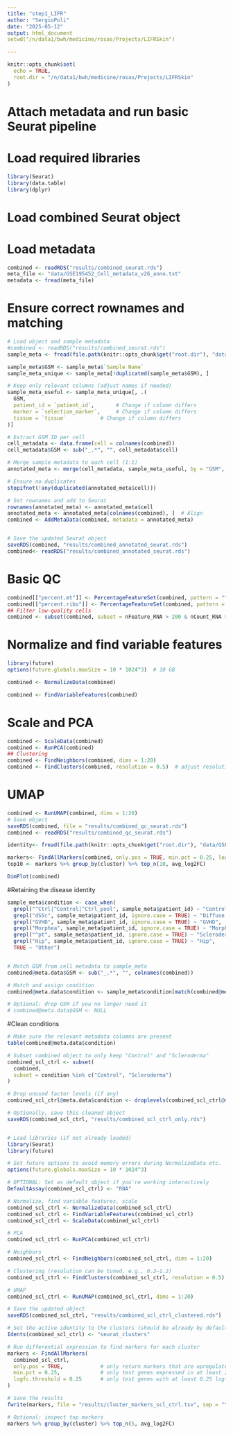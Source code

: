 ```yaml
---
title: "step1_LIFR"
author: "SergioPoli"
date: "2025-05-12"
output: html_document
setwd("/n/data1/bwh/medicine/rosas/Projects/LIFRSkin")

---
```


```r
knitr::opts_chunk$set(
  echo = TRUE,
  root.dir = "/n/data1/bwh/medicine/rosas/Projects/LIFRSkin"
)
```


# Attach metadata and run basic Seurat pipeline

# Load required libraries

```r
library(Seurat)
library(data.table)
library(dplyr)
```

# Load combined Seurat object
# Load metadata
```r
combined <- readRDS("results/combined_seurat.rds")
meta_file <- "data/GSE195452_Cell_metadata_v26_anno.txt"
metadata <- fread(meta_file)
```


# Ensure correct rownames and matching
```r
# Load object and sample metadata
#combined <- readRDS("results/combined_seurat.rds")
sample_meta <- fread(file.path(knitr::opts_chunk$get("root.dir"), "data/SraRunTable.csv"))

sample_meta$GSM <- sample_meta$`Sample Name`
sample_meta_unique <- sample_meta[!duplicated(sample_meta$GSM), ]

# Keep only relevant columns (adjust names if needed)
sample_meta_useful <- sample_meta_unique[, .(
  GSM,
  patient_id = `patient_id`,       # Change if column differs
  marker = `selection_marker`,     # Change if column differs
  tissue = `tissue`           # Change if column differs
)]

# Extract GSM ID per cell
cell_metadata <- data.frame(cell = colnames(combined))
cell_metadata$GSM <- sub("_.*", "", cell_metadata$cell)

# Merge sample metadata to each cell (1:1)
annotated_meta <- merge(cell_metadata, sample_meta_useful, by = "GSM", all.x = TRUE)

# Ensure no duplicates
stopifnot(!any(duplicated(annotated_meta$cell)))

# Set rownames and add to Seurat
rownames(annotated_meta) <- annotated_meta$cell
annotated_meta <- annotated_meta[colnames(combined), ]  # Align
combined <- AddMetaData(combined, metadata = annotated_meta)


# Save the updated Seurat object
saveRDS(combined, "results/combined_annotated_seurat.rds")
combined<- readRDS("results/combined_annotated_seurat.rds")

```


# Basic QC
```r
combined[["percent.mt"]] <- PercentageFeatureSet(combined, pattern = "^MT-")
combined[["percent.ribo"]] <- PercentageFeatureSet(combined, pattern = "^RPL|^RPS")
## Filter low-quality cells
combined <- subset(combined, subset = nFeature_RNA > 200 & nCount_RNA > 500 & percent.mt < 20)
```


# Normalize and find variable features
```r
library(future)
options(future.globals.maxSize = 10 * 1024^3)  # 10 GB

combined <- NormalizeData(combined)

combined <- FindVariableFeatures(combined)

```

# Scale and PCA

```r
combined <- ScaleData(combined)
combined <- RunPCA(combined)
## Clustering
combined <- FindNeighbors(combined, dims = 1:20)
combined <- FindClusters(combined, resolution = 0.5)  # adjust resolution as needed

```

# UMAP

```r
combined <- RunUMAP(combined, dims = 1:20)
# Save object
saveRDS(combined, file = "results/combined_qc_seurat.rds")
combined <- readRDS("results/combined_qc_seurat.rds")
```

```r
identity<- fread(file.path(knitr::opts_chunk$get("root.dir"), "data/GSE195452_Cell_metadata_v26_anno.txt"))
```

```r
markers<- FindAllMarkers(combined, only.pos = TRUE, min.pct = 0.25, logfc.threshold = 0.25)
top10 <- markers %>% group_by(cluster) %>% top_n(10, avg_log2FC)
```

```r
DimPlot(combined)

```

#Retaining the disease identity

```r
sample_meta$condition <- case_when(
  grepl("^Ctrl|^Control|^Ctrl_pool", sample_meta$patient_id) ~ "Control",
  grepl("dSSc", sample_meta$patient_id, ignore.case = TRUE) ~ "Diffuse SSc",
  grepl("GVHD", sample_meta$patient_id, ignore.case = TRUE) ~ "GVHD",
  grepl("Morphea", sample_meta$patient_id, ignore.case = TRUE) ~ "Morphea",
  grepl("^pt", sample_meta$patient_id, ignore.case = TRUE) ~ "Scleroderma",
  grepl("Hip", sample_meta$patient_id, ignore.case = TRUE) ~ "Hip",
  TRUE ~ "Other")


# Match GSM from cell metadata to sample_meta
combined@meta.data$GSM <- sub("_.*", "", colnames(combined))

# Match and assign condition
combined@meta.data$condition <- sample_meta$condition[match(combined@meta.data$GSM, sample_meta$GEO_Accession)]

# Optional: drop GSM if you no longer need it
# combined@meta.data$GSM <- NULL


```

#Clean conditions

```r
# Make sure the relevant metadata columns are present
table(combined@meta.data$condition)

# Subset combined object to only keep "Control" and "Scleroderma"
combined_scl_ctrl <- subset(
  combined,
  subset = condition %in% c("Control", "Scleroderma")
)

# Drop unused factor levels (if any)
combined_scl_ctrl@meta.data$condition <- droplevels(combined_scl_ctrl@meta.data$condition)

# Optionally, save this cleaned object
saveRDS(combined_scl_ctrl, "results/combined_scl_ctrl_only.rds")


# Load libraries (if not already loaded)
library(Seurat)
library(future)

# Set future options to avoid memory errors during NormalizeData etc.
options(future.globals.maxSize = 10 * 1024^3)

# OPTIONAL: Set as default object if you're working interactively
DefaultAssay(combined_scl_ctrl) <- "RNA"

# Normalize, find variable features, scale
combined_scl_ctrl <- NormalizeData(combined_scl_ctrl)
combined_scl_ctrl <- FindVariableFeatures(combined_scl_ctrl)
combined_scl_ctrl <- ScaleData(combined_scl_ctrl)

# PCA
combined_scl_ctrl <- RunPCA(combined_scl_ctrl)

# Neighbors
combined_scl_ctrl <- FindNeighbors(combined_scl_ctrl, dims = 1:20)

# Clustering (resolution can be tuned, e.g., 0.2–1.2)
combined_scl_ctrl <- FindClusters(combined_scl_ctrl, resolution = 0.5)

# UMAP
combined_scl_ctrl <- RunUMAP(combined_scl_ctrl, dims = 1:20)

# Save the updated object
saveRDS(combined_scl_ctrl, "results/combined_scl_ctrl_clustered.rds")

# Set the active identity to the clusters (should be already by default)
Idents(combined_scl_ctrl) <- "seurat_clusters"

# Run differential expression to find markers for each cluster
markers <- FindAllMarkers(
  combined_scl_ctrl,
  only.pos = TRUE,            # only return markers that are upregulated in each cluster
  min.pct = 0.25,             # only test genes expressed in at least 25% of cells in either group
  logfc.threshold = 0.25      # only test genes with at least 0.25 log-fold change
)

# Save the results
fwrite(markers, file = "results/cluster_markers_scl_ctrl.tsv", sep = "\t")

# Optional: inspect top markers
markers %>% group_by(cluster) %>% top_n(5, avg_log2FC)

```


```r

```

